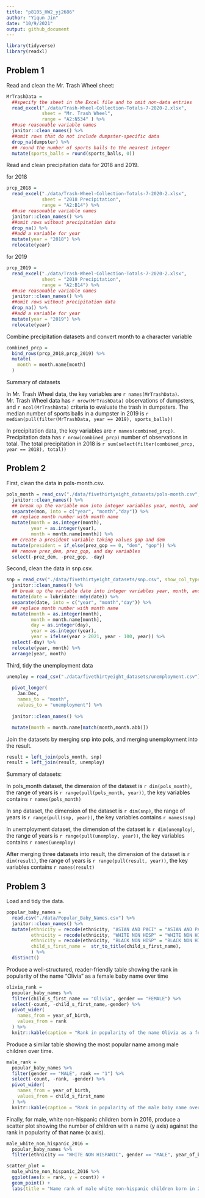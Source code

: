 ```yaml
---
title: "p8105_HW2_yj2686"
author: "Yiqun Jin"
date: "10/9/2021"
output: github_document
---
```


```r
library(tidyverse)
library(readxl)
```

## Problem 1

Read and clean the Mr. Trash Wheel sheet:

```r
MrTrashData = 
  ##specify the sheet in the Excel file and to omit non-data entries
  read_excel("./data/Trash-Wheel-Collection-Totals-7-2020-2.xlsx", 
             sheet = "Mr. Trash Wheel", 
             range = "A2:N534" ) %>%
  ##use reasonable variable names
  janitor::clean_names() %>% 
  ##omit rows that do not include dumpster-specific data
  drop_na(dumpster) %>% 
  ## round the number of sports balls to the nearest integer
  mutate(sports_balls = round(sports_balls, 0))
```
Read and clean precipitation data for 2018 and 2019.

for 2018

```r
prcp_2018 = 
  read_excel("./data/Trash-Wheel-Collection-Totals-7-2020-2.xlsx",
             sheet = "2018 Precipitation",
             range = "A2:B14") %>% 
  ##use reasonable variable names
  janitor::clean_names() %>% 
  ##omit rows without precipitation data
  drop_na() %>% 
  ##add a variable for year
  mutate(year = "2018") %>% 
  relocate(year)
```
for 2019

```r
prcp_2019 = 
  read_excel("./data/Trash-Wheel-Collection-Totals-7-2020-2.xlsx",
             sheet = "2019 Precipitation",
             range = "A2:B14") %>% 
  ##use reasonable variable names
  janitor::clean_names() %>% 
  ##omit rows without precipitation data
  drop_na() %>% 
  ##add a variable for year
  mutate(year = "2019") %>% 
  relocate(year)
```
Combine precipitation datasets and convert month to a character variable

```r
combined_prcp =
  bind_rows(prcp_2018,prcp_2019) %>% 
  mutate(
    month = month.name[month]
  ) 
```

Summary of datasets

In Mr. Trash Wheel data, the key variables are `r names(MrTrashData)`. Mr. Trash Wheel data has `r nrow(MrTrashData)` observations of dumpsters, and `r ncol(MrTrashData) ` criteria to evaluate the trash in dumpsters. The median number of sports balls in a dumpster in 2019 is `r median(pull(filter(MrTrashData, year == 2019), sports_balls))`

In precipitation data, the key variables are `r names(combined_prcp)`. Precipitation data has `r nrow(combined_prcp)` number of observations in total. The total precipitation in 2018 is `r sum(select(filter(combined_prcp, year == 2018), total))`


## Problem 2

First, clean the data in pols-month.csv.

```r
pols_month = read_csv("./data/fivethirtyeight_datasets/pols-month.csv",show_col_types = FALSE) %>% 
  janitor::clean_names() %>% 
  ## break up the variable mon into integer variables year, month, and day
  separate(mon, into = c("year", "month","day")) %>%
  ## replace month number with month name
  mutate(month = as.integer(month),
         year = as.integer(year),
         month = month.name[month]) %>% 
  ## create a president variable taking values gop and dem
  mutate(president = if_else(prez_gop == 0, "dem", "gop")) %>%
  ## remove prez_dem, prez_gop, and day variables
  select(-prez_dem, -prez_gop, -day)
```

Second, clean the data in snp.csv.

```r
snp = read_csv("./data/fivethirtyeight_datasets/snp.csv", show_col_types = FALSE) %>% 
  janitor::clean_names() %>% 
  ## break up the variable date into integer variables year, month, and day
  mutate(date = lubridate::mdy(date)) %>% 
  separate(date, into = c("year", "month","day")) %>%
  ## replace month number with month name
  mutate(month = as.integer(month),
         month = month.name[month],
         day = as.integer(day),
         year = as.integer(year),
         year = ifelse(year > 2021, year - 100, year)) %>%
  select(-day) %>% 
  relocate(year, month) %>%
  arrange(year, month)
```

Third, tidy the unemployment data 

```r
unemploy = read_csv("./data/fivethirtyeight_datasets/unemployment.csv") %>%
  
  pivot_longer(
    Jan:Dec,
    names_to = "month",
    values_to = "unemployment") %>%
  
  janitor::clean_names() %>%

  mutate(month = month.name[match(month,month.abb)])

```


Join the datasets by merging snp into pols, and merging unemployment into the result.

```r
result = left_join(pols_month, snp)
result = left_join(result, unemploy)
```

Summary of datasets:

In pols_month dataset, the dimension of the dataset is `r dim(pols_month)`, the range of years is `r range(pull(pols_month, year))`, the key variables contains `r names(pols_month)`

In snp dataset, the dimension of the dataset is `r dim(snp)`, the range of years is `r range(pull(snp, year))`, the key variables contains `r names(snp)`

In unemployment dataset, the dimension of the dataset is `r dim(unemploy)`, the range of years is `r range(pull(unemploy, year))`, the key variables contains `r names(unemploy)`

After merging three datasets into result, the dimension of the dataset is `r dim(result)`, the range of years is `r range(pull(result, year))`, the key variables contains `r names(result)`

## Problem 3

Load and tidy the data. 

```r
popular_baby_names = 
  read.csv("./data/Popular_Baby_Names.csv") %>% 
  janitor::clean_names() %>% 
  mutate(ethnicity = recode(ethnicity, "ASIAN AND PACI" = "ASIAN AND PACIFIC ISLANDER"),
         ethnicity = recode(ethnicity, "WHITE NON HISP" = "WHITE NON HISPANIC"),
         ethnicity = recode(ethnicity, "BLACK NON HISP" = "BLACK NON HISPANIC"),
         child_s_first_name =  str_to_title(child_s_first_name),
         ) %>%
  distinct()
```

Produce a well-structured, reader-friendly table showing the rank in popularity of the name “Olivia” as a female baby name over time


```r
olivia_rank = 
  popular_baby_names %>% 
  filter(child_s_first_name == "Olivia", gender == "FEMALE") %>% 
  select(-count, -child_s_first_name,-gender) %>% 
  pivot_wider(
    names_from = year_of_birth,
    values_from = rank
  ) %>%
  knitr::kable(caption = "Rank in popularity of the name Olivia as a female baby name over time")
```

Produce a similar table showing the most popular name among male children over time.

```r
male_rank = 
  popular_baby_names %>%
  filter(gender == "MALE", rank == "1") %>% 
  select(-count, -rank, -gender) %>% 
  pivot_wider(
    names_from = year_of_birth,
    values_from = child_s_first_name
  ) %>%
  knitr::kable(caption = "Rank in popularity of the male baby name over time")
```

Finally, for male, white non-hispanic children born in 2016, produce a scatter plot showing the number of children with a name (y axis) against the rank in popularity of that name (x axis).

```r
male_white_non_hispanic_2016 = 
  popular_baby_names %>%
  filter(ethnicity == "WHITE NON HISPANIC", gender == "MALE", year_of_birth == "2016")

scatter_plot = 
  male_white_non_hispanic_2016 %>% 
  ggplot(aes(x = rank, y = count)) +
  geom_point() +
  labs(title = "Name rank of male white non-hispanic children born in 2016")
```





